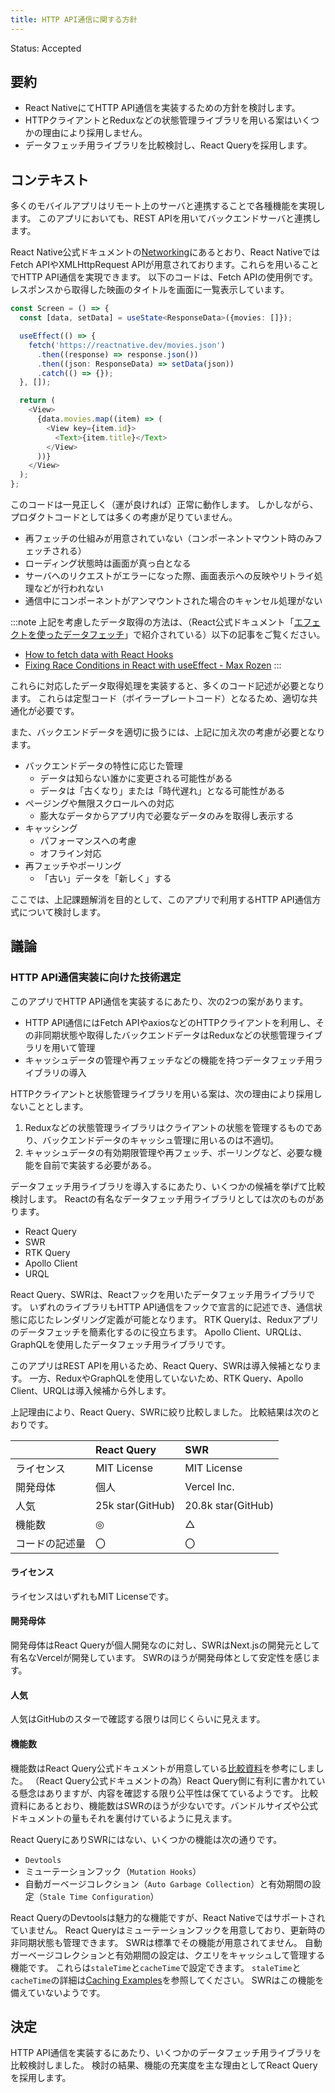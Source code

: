 ```yaml
---
title: HTTP API通信に関する方針
---
```


Status: Accepted

<!--
Proposed: 提案中
Accepted: 採用
Rejected: 却下
Superseded: 廃止
-->

## 要約

- React NativeにてHTTP API通信を実装するための方針を検討します。
- HTTPクライアントとReduxなどの状態管理ライブラリを用いる案はいくつかの理由により採用しません。
- データフェッチ用ライブラリを比較検討し、React Queryを採用します。

## コンテキスト

多くのモバイルアプリはリモート上のサーバと連携することで各種機能を実現します。
このアプリにおいても、REST APIを用いてバックエンドサーバと連携します。

React Native公式ドキュメントの[Networking](https://reactnative.dev/docs/network)にあるとおり、React NativeではFetch APIやXMLHttpRequest APIが用意されております。これらを用いることでHTTP API通信を実現できます。
以下のコードは、Fetch APIの使用例です。レスポンスから取得した映画のタイトルを画面に一覧表示しています。

```typescript
const Screen = () => {
  const [data, setData] = useState<ResponseData>({movies: []});

  useEffect(() => {
    fetch('https://reactnative.dev/movies.json')
      .then((response) => response.json())
      .then((json: ResponseData) => setData(json))
      .catch(() => {});
  }, []);

  return (
    <View>
      {data.movies.map((item) => (
        <View key={item.id}>
          <Text>{item.title}</Text>
        </View>
      ))}
    </View>
  );
};
```

このコードは一見正しく（運が良ければ）正常に動作します。
しかしながら、プロダクトコードとしては多くの考慮が足りていません。

- 再フェッチの仕組みが用意されていない（コンポーネントマウント時のみフェッチされる）
- ローディング状態時は画面が真っ白となる
- サーバへのリクエストがエラーになった際、画面表示への反映やリトライ処理などが行われない
- 通信中にコンポーネントがアンマウントされた場合のキャンセル処理がない

:::note
上記を考慮したデータ取得の方法は、（React公式ドキュメント「[エフェクトを使ったデータフェッチ](https://ja.react.dev/reference/react/useEffect#fetching-data-with-effects)」で紹介されている）以下の記事をご覧ください。

- [How to fetch data with React Hooks](https://www.robinwieruch.de/react-hooks-fetch-data/)
- [Fixing Race Conditions in React with useEffect - Max Rozen](https://maxrozen.com/race-conditions-fetching-data-react-with-useeffect)
:::

これらに対応したデータ取得処理を実装すると、多くのコード記述が必要となります。
これらは定型コード（ボイラープレートコード）となるため、適切な共通化が必要です。

また、バックエンドデータを適切に扱うには、上記に加え次の考慮が必要となります。

- バックエンドデータの特性に応じた管理
  - データは知らない誰かに変更される可能性がある
  - データは「古くなり」または「時代遅れ」となる可能性がある
- ページングや無限スクロールへの対応
  - 膨大なデータからアプリ内で必要なデータのみを取得し表示する
- キャッシング
  - パフォーマンスへの考慮
  - オフライン対応
- 再フェッチやポーリング
  - 「古い」データを「新しく」する

ここでは、上記課題解消を目的として、このアプリで利用するHTTP API通信方式について検討します。

## 議論

### HTTP API通信実装に向けた技術選定

このアプリでHTTP API通信を実装するにあたり、次の2つの案があります。

- HTTP API通信にはFetch APIやaxiosなどのHTTPクライアントを利用し、その非同期状態や取得したバックエンドデータはReduxなどの状態管理ライブラリを用いて管理
- キャッシュデータの管理や再フェッチなどの機能を持つデータフェッチ用ライブラリの導入

HTTPクライアントと状態管理ライブラリを用いる案は、次の理由により採用しないこととします。

1. Reduxなどの状態管理ライブラリはクライアントの状態を管理するものであり、バックエンドデータのキャッシュ管理に用いるのは不適切。
2. キャッシュデータの有効期限管理や再フェッチ、ポーリングなど、必要な機能を自前で実装する必要がある。

データフェッチ用ライブラリを導入するにあたり、いくつかの候補を挙げて比較検討します。
Reactの有名なデータフェッチ用ライブラリとしては次のものがあります。

- React Query
- SWR
- RTK Query
- Apollo Client
- URQL

React Query、SWRは、Reactフックを用いたデータフェッチ用ライブラリです。
いずれのライブラリもHTTP API通信をフックで宣言的に記述でき、通信状態に応じたレンダリング定義が可能となります。
RTK Queryは、Reduxアプリのデータフェッチを簡素化するのに役立ちます。
Apollo Client、URQLは、GraphQLを使用したデータフェッチ用ライブラリです。

このアプリはREST APIを用いるため、React Query、SWRは導入候補となります。
一方、ReduxやGraphQLを使用していないため、RTK Query、Apollo Client、URQLは導入候補から外します。

上記理由により、React Query、SWRに絞り比較しました。
比較結果は次のとおりです。

|                | React Query      | SWR                |
| :------------- | :--------------- | :----------------- |
| ライセンス     | MIT License      | MIT License        |
| 開発母体       | 個人             | Vercel Inc.        |
| 人気           | 25k star(GitHub) | 20.8k star(GitHub) |
| 機能数         | ◎                | △                  |
| コードの記述量 | 〇               | 〇                 |

#### ライセンス

ライセンスはいずれもMIT Licenseです。

#### 開発母体

開発母体はReact Queryが個人開発なのに対し、SWRはNext.jsの開発元として有名なVercelが開発しています。
SWRのほうが開発母体として安定性を感じます。

#### 人気

人気はGitHubのスターで確認する限りは同じくらいに見えます。

#### 機能数

機能数はReact Query公式ドキュメントが用意している[比較資料](https://react-query.tanstack.com/comparison)を参考にしました。
（React Query公式ドキュメントの為）React Query側に有利に書かれている懸念はありますが、内容を確認する限り公平性は保てているようです。
比較資料にあるとおり、機能数はSWRのほうが少ないです。バンドルサイズや公式ドキュメントの量もそれを裏付けているように見えます。

React QueryにありSWRにはない、いくつかの機能は次の通りです。

- `Devtools`
- ミューテーションフック（`Mutation Hooks`）
- 自動ガーベージコレクション（`Auto Garbage Collection`）と有効期間の設定（`Stale Time Configuration`）

React QueryのDevtoolsは魅力的な機能ですが、React Nativeではサポートされていません。
React Queryはミューテーションフックを用意しており、更新時の非同期状態も管理できます。
SWRは標準でその機能が用意されてません。
自動ガーベージコレクションと有効期間の設定は、クエリをキャッシュして管理する機能です。
これらは`staleTime`と`cacheTime`で設定できます。
`staleTime`と`cacheTime`の詳細は[Caching Examples](https://react-query.tanstack.com/guides/caching)を参照してください。
SWRはこの機能を備えていないようです。

## 決定

HTTP API通信を実装するにあたり、いくつかのデータフェッチ用ライブラリを比較検討しました。
検討の結果、機能の充実度を主な理由としてReact Queryを採用します。
